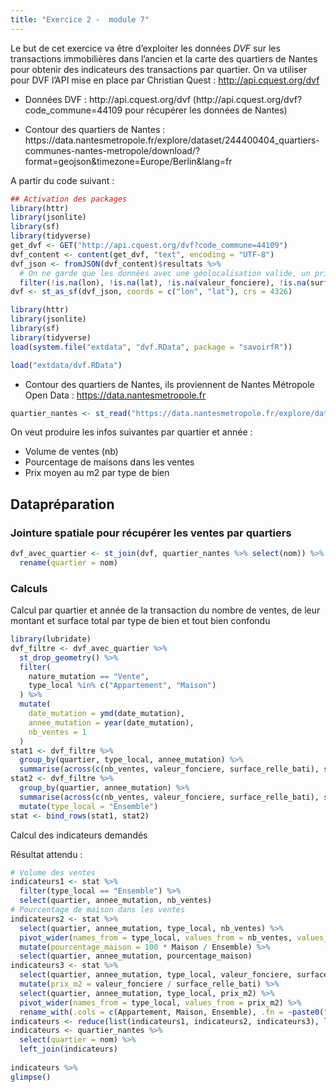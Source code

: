 ```yaml
---
title: "Exercice 2 -  module 7"
---  
```


Le but de cet exercice va être d'exploiter les données *DVF* sur les transactions immobilières dans l'ancien et la carte des quartiers de Nantes pour obtenir des indicateurs des transactions par quartier. On va utiliser pour DVF l'API mise en place par Christian Quest : <http://api.cquest.org/dvf>

- Données DVF : http://api.cquest.org/dvf (http://api.cquest.org/dvf?code_commune=44109 pour récupérer les données de Nantes)

- Contour des quartiers de Nantes : https://data.nantesmetropole.fr/explore/dataset/244400404_quartiers-communes-nantes-metropole/download/?format=geojson&timezone=Europe/Berlin&lang=fr

A partir du code suivant : 
```r
## Activation des packages
library(httr)
library(jsonlite)
library(sf)
library(tidyverse)
get_dvf <- GET("http://api.cquest.org/dvf?code_commune=44109")
dvf_content <- content(get_dvf, "text", encoding = "UTF-8")
dvf_json <- fromJSON(dvf_content)$resultats %>%
  # On ne garde que les données avec une géolocalisation valide, un prix et une surface renseignés.
  filter(!is.na(lon), !is.na(lat), !is.na(valeur_fonciere), !is.na(surface_relle_bati))
dvf <- st_as_sf(dvf_json, coords = c("lon", "lat"), crs = 4326)
```

```r
library(httr)
library(jsonlite)
library(sf)
library(tidyverse)
load(system.file("extdata", "dvf.RData", package = "savoirfR"))
```  


```r
load("extdata/dvf.RData")
```

-   Contour des quartiers de Nantes, ils proviennent de Nantes Métropole Open Data : <https://data.nantesmetropole.fr>

```r
quartier_nantes <- st_read("https://data.nantesmetropole.fr/explore/dataset/244400404_quartiers-communes-nantes-metropole/download/?format=geojson&disjunctive.libcom=true&refine.libcom=Nantes&timezone=Europe/Berlin&lang=fr", quiet = TRUE)
```


On veut produire les infos suivantes par quartier et année :  

- Volume de ventes (nb)  
- Pourcentage de maisons dans les ventes  
- Prix moyen au m2 par type de bien  

## Datapréparation

### Jointure spatiale pour récupérer les ventes par quartiers

```r
dvf_avec_quartier <- st_join(dvf, quartier_nantes %>% select(nom)) %>%
  rename(quartier = nom)
```

### Calculs

Calcul par quartier et année de la transaction du nombre de ventes, de leur montant et surface total par type de bien et tout bien confondu

```r
library(lubridate)
dvf_filtre <- dvf_avec_quartier %>%
  st_drop_geometry() %>%
  filter(
    nature_mutation == "Vente",
    type_local %in% c("Appartement", "Maison")
  ) %>%
  mutate(
    date_mutation = ymd(date_mutation),
    annee_mutation = year(date_mutation),
    nb_ventes = 1
  ) 
stat1 <- dvf_filtre %>%
  group_by(quartier, type_local, annee_mutation) %>%
  summarise(across(c(nb_ventes, valeur_fonciere, surface_relle_bati), sum, na.rm = TRUE), .groups = "drop")
stat2 <- dvf_filtre %>%
  group_by(quartier, annee_mutation) %>%
  summarise(across(c(nb_ventes, valeur_fonciere, surface_relle_bati), sum, na.rm = TRUE), .groups = "drop") %>% 
  mutate(type_local = "Ensemble") 
stat <- bind_rows(stat1, stat2)
```

Calcul des indicateurs demandés

Résultat attendu : 
```r
# Volume des ventes
indicateurs1 <- stat %>%
  filter(type_local == "Ensemble") %>%
  select(quartier, annee_mutation, nb_ventes)
# Pourcentage de maison dans les ventes
indicateurs2 <- stat %>%
  select(quartier, annee_mutation, type_local, nb_ventes) %>%
  pivot_wider(names_from = type_local, values_from = nb_ventes, values_fill = 0) %>%
  mutate(pourcentage_maison = 100 * Maison / Ensemble) %>%
  select(quartier, annee_mutation, pourcentage_maison)
indicateurs3 <- stat %>%
  select(quartier, annee_mutation, type_local, valeur_fonciere, surface_relle_bati) %>%
  mutate(prix_m2 = valeur_fonciere / surface_relle_bati) %>%
  select(quartier, annee_mutation, type_local, prix_m2) %>%
  pivot_wider(names_from = type_local, values_from = prix_m2) %>%
  rename_with(.cols = c(Appartement, Maison, Ensemble), .fn = ~paste0("prix_m2_", tolower(.x)))
indicateurs <- reduce(list(indicateurs1, indicateurs2, indicateurs3), left_join)
indicateurs <- quartier_nantes %>%
  select(quartier = nom) %>%
  left_join(indicateurs)
  
indicateurs %>%
glimpse()
```

